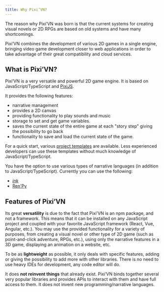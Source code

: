 ```yaml
---
title: Why Pixi’VN?
---
```


The reason why Pixi’VN was born is that the current systems for creating visual novels or 2D RPGs are based on old systems and have many shortcomings.

Pixi’VN combines the development of various 2D games in a single engine, bringing video game development closer to web applications in order to take advantage of their great compatibility and cloud services.

## What is Pixi’VN?

Pixi’VN is a very versatile and powerful 2D game engine. It is based on JavaScript/TypeScript and [PixiJS](https://pixijs.com/).

It provides the following features:

* narrative management
* provides a 2D canvas
* providing functionality to play sounds and music
* storage to set and get game variables.
* saves the current state of the entire game at each "story step" giving the possibility to go back
* functionality to save and load the current state of the game.

For a quick start, various [project templates](/start/getting-started#pivivn-templates) are available. Less experienced developers can use these templates without much knowledge of JavaScript/TypeScript.

You have the option to use various types of narrative languages ​​(in addition to JavaScript/TypeScript). Currently you can use the following:

* [*ink*](/ink/ink)
* [Ren'Py](/renpy/renpy)

## Features of Pixi’VN

Its great **versatility** is due to the fact that Pixi’VN is an npm package, and not a framework. This means that it can be installed on any JavaScript project and coupled with your favorite JavaScript framework (React, Vue, Angular, etc.).
You may use the provided functionality for a variety of purposes, from creating a visual novel or other type of 2D game (such as point-and-click adventure, RPGs, etc.), using only the narrative features in a 3D game, displaying an animation on a website, etc.

To be as **lightweight** as possible, it only deals with specific features, adding or giving the possibility to add more with other libraries. There is no need to use heavy IDEs for development, any code editor will do.

It does **not reinvent things** that already exist. Pixi’VN binds together several very popular libraries and provides APIs to interact with them and have full access to them. It does not invent new programming/narrative languages.
